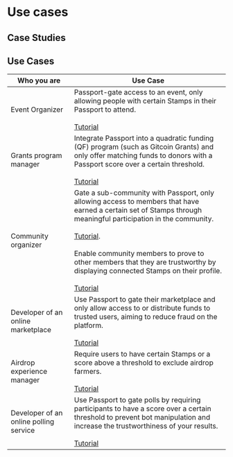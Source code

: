 
# Use cases

## Case Studies

<Cards>
<Card title="Building Reputation on {r}elinkd" href="https://www.gitcoin.co/blog/building-reputation-on-r-elinkd" />
<Card title="Guild.xyz and Gitcoin Passport Partner to Stop Bots and Sybil Attackers" href="https://www.gitcoin.co/blog/guild-xyz-and-gitcoin-passport-partner" />
<Card title="Bankless Academy - A Gitcoin Passport Case Study" href="https://www.gitcoin.co/blog/bankless-academy-a-gitcoin-passport-case-study" />
<Card title="Strengthening CyberConnect's Loyalty Program with Gitcoin Passport" href="https://www.gitcoin.co/blog/gitcoin-passoort-cyberconnect-case-study" />
</Cards>

## Use Cases

| Who you are                            | Use Case                                                                                                                                                                                                                                                                                                                                                                                                                                                                                                                                                               |
| -------------------------------------- | ---------------------------------------------------------------------------------------------------------------------------------------------------------------------------------------------------------------------------------------------------------------------------------------------------------------------------------------------------------------------------------------------------------------------------------------------------------------------------------------------------------------------------------------------------------------------- |
| Event Organizer                        | Passport-gate access to an event, only allowing people with certain Stamps in their Passport to attend. <br/><br/>[Tutorial](../building-with-passport/tutorials/integrating-stamps-and-scorers)                                                                                                                                                                                                                                                                                                                                |
| Grants program manager                 | Integrate Passport into a quadratic funding (QF) program (such as Gitcoin Grants) and only offer matching funds to donors with a Passport score over a certain threshold. <br/><br/>[Tutorial](../building-with-passport/tutorials/integrating-stamps-and-scorers)                                                                                                                                                                                                                                                              |
| Community organizer                    | Gate a sub-community with Passport, only allowing access to members that have earned a certain set of Stamps through meaningful participation in the community. <br/><br/>[Tutorial](../building-with-passport/tutorials/integrating-stamps-and-scorers). <br/><br/> Enable community members to prove to other members that they are trustworthy by displaying connected Stamps on their profile. <br/><br/>[Tutorial](../building-with-passport/tutorials/working-with-stamp-metadata) |
| Developer of an online marketplace     | Use Passport to gate their marketplace and only allow access to or distribute funds to trusted users, aiming to reduce fraud on the platform. <br/><br/>[Tutorial](../building-with-passport/tutorials/gating-access-with-passport-scores)                                                                                                                                                                                                                                                                                      |
| Airdrop experience manager             | Require users to have certain Stamps or a score above a threshold to exclude airdrop farmers. <br/><br/>[Tutorial](../building-with-passport/tutorials/requiring-a-passport-score-for-airdrop-claim)                                                                                                                                                                                                                                                                                                                            |
| Developer of an online polling service | Use Passport to gate polls by requiring participants to have a score over a certain threshold to prevent bot manipulation and increase the trustworthiness of your results. <br/><br/>[Tutorial](../building-with-passport/tutorials/gating-access-with-passport-scores)                                                                                                                                                                                                                                                        |